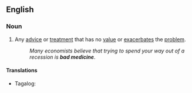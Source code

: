 ==English==

===Noun===
{{en-noun|-}}

# {{lb|en|figuratively}} Any [[advice]] or [[treatment]] that has no [[value]] or [[exacerbates]] the [[problem]].
#: ''Many economists believe that trying to spend your way out of a recession is '''bad medicine'''''.

====Translations====
{{trans-top|any advice or treatment}}
* Tagalog: {{t|tl|masamang gamot}}
{{trans-bottom}}